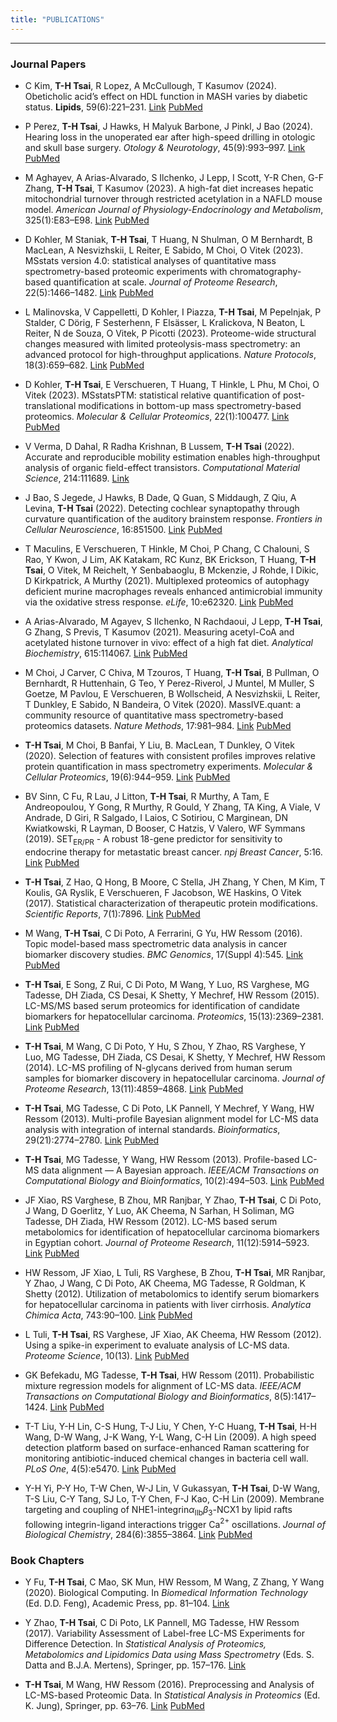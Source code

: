 ```yaml
---
title: "PUBLICATIONS"
---
```


---

### Journal Papers

* C Kim, __T-H Tsai__, R Lopez, A McCullough, T Kasumov (2024). Obeticholic acid's effect on HDL function in MASH varies by diabetic status. __Lipids__, 59(6):221--231. [Link](https://aocs.onlinelibrary.wiley.com/doi/full/10.1002/lipd.12408) [PubMed](https://pubmed.ncbi.nlm.nih.gov/39014264/)

* P Perez, __T-H Tsai__, J Hawks, H Malyuk Barbone, J Pinkl, J Bao (2024). Hearing loss in the unoperated ear after high-speed drilling in otologic and skull base surgery. _Otology \& Neurotology_, 45(9):993--997. [Link](https://doi.org/10.1097/mao.0000000000004316) [PubMed](https://pubmed.ncbi.nlm.nih.gov/39207294/)

* M Aghayev, A Arias-Alvarado, S Ilchenko, J Lepp, I Scott, Y-R Chen, G-F Zhang, __T-H Tsai__, T Kasumov (2023). A high-fat diet increases hepatic mitochondrial turnover through restricted acetylation in a NAFLD mouse model. _American Journal of Physiology-Endocrinology and Metabolism_, 325(1):E83--E98. [Link](https://journals.physiology.org/doi/abs/10.1152/ajpendo.00310.2022) [PubMed](https://pubmed.ncbi.nlm.nih.gov/37224468/)

* D Kohler, M Staniak, __T-H Tsai__, T Huang, N Shulman, O M Bernhardt, B MacLean, A Nesvizhskii, L Reiter, E Sabido, M Choi, O Vitek (2023). MSstats version 4.0: statistical analyses of quantitative mass spectrometry-based proteomic experiments with chromatography-based quantification at scale. _Journal of Proteome Research_, 22(5):1466--1482. [Link](https://pubs.acs.org/doi/full/10.1021/acs.jproteome.2c00834) [PubMed](https://pubmed.ncbi.nlm.nih.gov/37018319/)

* L Malinovska, V Cappelletti, D Kohler, I Piazza, __T-H Tsai__, M Pepelnjak, P Stalder, C Dörig, F Sesterhenn, F Elsässer, L Kralickova, N Beaton, L Reiter, N de Souza, O Vitek, P Picotti (2023). Proteome-wide structural changes measured with limited proteolysis-mass spectrometry: an advanced protocol for high-throughput applications. _Nature Protocols_, 18(3):659--682. [Link](https://www.nature.com/articles/s41596-022-00771-x) [PubMed](https://pubmed.ncbi.nlm.nih.gov/36526727/)

* D Kohler, __T-H Tsai__, E Verschueren, T Huang, T Hinkle, L Phu, M Choi, O Vitek (2023). MSstatsPTM: statistical relative quantification of post-translational modifications in bottom-up mass spectrometry-based proteomics. _Molecular & Cellular Proteomics_, 22(1):100477. [Link](https://www.sciencedirect.com/science/article/pii/S1535947622002857) [PubMed](https://pubmed.ncbi.nlm.nih.gov/36496144/)

* V Verma, D Dahal, R Radha Krishnan, B Lussem, __T-H Tsai__ (2022). Accurate and reproducible mobility estimation enables high-throughput analysis of organic field-effect transistors. _Computational Material Science_, 214:111689. [Link](https://doi.org/10.1016/j.commatsci.2022.111689)

* J Bao, S Jegede, J Hawks, B Dade, Q Guan, S Middaugh, Z Qiu, A Levina, __T-H Tsai__ (2022). Detecting cochlear synaptopathy through curvature quantification of the auditory brainstem response. _Frontiers in Cellular Neuroscience_, 16:851500. [Link](https://doi.org/10.3389/fncel.2022.851500) [PubMed](https://pubmed.ncbi.nlm.nih.gov/35356798/)

* T Maculins, E Verschueren, T Hinkle, M Choi, P Chang, C Chalouni, S Rao, Y Kwon, J Lim, AK Katakam, RC Kunz, BK Erickson, T Huang, __T-H Tsai__, O Vitek, M Reichelt, Y Senbabaoglu, B Mckenzie, J Rohde, I Dikic, D Kirkpatrick, A Murthy (2021). Multiplexed proteomics of autophagy deficient murine macrophages reveals enhanced antimicrobial immunity via the oxidative stress response. _eLife_, 10:e62320. [Link](https://elifesciences.org/articles/62320) [PubMed](https://pubmed.ncbi.nlm.nih.gov/34085925/)

* A Arias-Alvarado, M Agayev, S Ilchenko, N Rachdaoui, J Lepp, __T-H Tsai__, G Zhang, S Previs, T Kasumov (2021). Measuring acetyl-CoA and acetylated histone turnover in vivo: effect of a high fat diet. _Analytical Biochemistry_, 615:114067. [Link](https://doi.org/10.1016/j.ab.2020.114067) [PubMed](https://pubmed.ncbi.nlm.nih.gov/33340539/)

* M Choi, J Carver, C Chiva, M Tzouros, T Huang, __T-H Tsai__, B Pullman, O Bernhardt, R Huttenhain, G Teo, Y Perez-Riverol, J Muntel, M Muller, S Goetze, M Pavlou, E Verschueren, B Wollscheid, A Nesvizhskii, L Reiter, T Dunkley, E Sabido, N Bandeira, O Vitek (2020). MassIVE.quant: a community resource of quantitative mass spectrometry-based proteomics datasets. _Nature Methods_, 17:981--984. [Link](https://doi.org/10.1038/s41592-020-0955-0) [PubMed](https://pubmed.ncbi.nlm.nih.gov/32929271/)

* __T-H Tsai__, M Choi, B Banfai, Y Liu, B. MacLean, T Dunkley, O Vitek (2020). Selection of features with consistent profiles improves relative protein quantification in mass spectrometry experiments. _Molecular & Cellular Proteomics_, 19(6):944--959. [Link](https://doi.org/10.1074/mcp.ra119.001792) [PubMed](https://pubmed.ncbi.nlm.nih.gov/32234965/)

* BV Sinn, C Fu, R Lau, J Litton, __T-H Tsai__, R Murthy, A Tam, E Andreopoulou, Y Gong, R Murthy, R Gould, Y Zhang, TA King, A Viale, V Andrade, D Giri, R Salgado, I Laios, C Sotiriou, C Marginean, DN Kwiatkowski, R Layman, D Booser, C Hatzis, V Valero, WF Symmans (2019). SET$_{\text{ER/PR}}$ - A robust 18-gene predictor for sensitivity to endocrine therapy for metastatic breast cancer. _npj Breast Cancer_, 5:16. [Link](https://doi.org/10.1038/s41523-019-0111-0) [PubMed](https://pubmed.ncbi.nlm.nih.gov/31231679/)

* __T-H Tsai__, Z Hao, Q Hong, B Moore, C Stella, JH Zhang, Y Chen, M Kim, T Koulis, GA Ryslik, E Verschueren, F Jacobson, WE Haskins, O Vitek (2017). Statistical characterization of therapeutic protein modifications. _Scientific Reports_, 7(1):7896. [Link](https://doi.org/10.1038/s41598-017-08333-y) [PubMed](https://pubmed.ncbi.nlm.nih.gov/28801661/)

* M Wang, __T-H Tsai__, C Di Poto, A Ferrarini, G Yu, HW Ressom (2016). Topic model-based mass spectrometric data analysis in cancer biomarker discovery studies. _BMC Genomics_, 17(Suppl 4):545. [Link](https://doi.org/10.1186/s12864-016-2796-x) [PubMed](https://pubmed.ncbi.nlm.nih.gov/27535232/)

* __T-H Tsai__, E Song, Z Rui, C Di Poto, M Wang, Y Luo, RS Varghese, MG Tadesse, DH Ziada, CS Desai, K Shetty, Y Mechref, HW Ressom (2015). LC-MS/MS based serum proteomics for identification of candidate biomarkers for hepatocellular carcinoma. _Proteomics_, 15(13):2369--2381. [Link](https://doi.org/10.1002/pmic.201400364) [PubMed](https://pubmed.ncbi.nlm.nih.gov/25778709/)

* __T-H Tsai__, M Wang, C Di Poto, Y Hu, S Zhou, Y Zhao, RS Varghese, Y Luo, MG Tadesse, DH Ziada, CS Desai, K Shetty, Y Mechref, HW Ressom (2014). LC-MS profiling of N-glycans derived from human serum samples for biomarker discovery in hepatocellular carcinoma. _Journal of Proteome Research_, 13(11):4859--4868. [Link](https://doi.org/10.1021/pr500460k) [PubMed](https://pubmed.ncbi.nlm.nih.gov/25077556/)

* __T-H Tsai__, MG Tadesse, C Di Poto, LK Pannell, Y Mechref, Y Wang, HW Ressom (2013). Multi-profile Bayesian alignment model for LC-MS data analysis with integration of internal standards. _Bioinformatics_, 29(21):2774--2780. [Link](https://doi.org/10.1093/bioinformatics/btt461) [PubMed](https://pubmed.ncbi.nlm.nih.gov/24013927/)

* __T-H Tsai__, MG Tadesse, Y Wang, HW Ressom (2013). Profile-based LC-MS data alignment --- A Bayesian approach. _IEEE/ACM Transactions on Computational Biology and Bioinformatics_, 10(2):494--503. [Link](https://doi.org/10.1109/tcbb.2013.25) [PubMed](https://pubmed.ncbi.nlm.nih.gov/23929872/)

* JF Xiao, RS Varghese, B Zhou, MR Ranjbar, Y Zhao, __T-H Tsai__, C Di Poto, J Wang, D Goerlitz, Y Luo, AK Cheema, N Sarhan, H Soliman, MG Tadesse, DH Ziada, HW Ressom (2012). LC-MS based serum metabolomics for identification of hepatocellular carcinoma biomarkers in Egyptian cohort. _Journal of Proteome Research_, 11(12):5914--5923. [Link](https://doi.org/10.1021/pr300673x) [PubMed](https://pubmed.ncbi.nlm.nih.gov/23078175/)

* HW Ressom, JF Xiao, L Tuli, RS Varghese, B Zhou, __T-H Tsai__, MR Ranjbar, Y Zhao, J Wang, C Di Poto, AK Cheema, MG Tadesse, R Goldman, K Shetty (2012). Utilization of metabolomics to identify serum biomarkers for hepatocellular carcinoma in patients with liver cirrhosis. _Analytica Chimica Acta_, 743:90--100. [Link](https://doi.org/10.1016/j.aca.2012.07.013) [PubMed](https://pubmed.ncbi.nlm.nih.gov/22882828/)

* L Tuli, __T-H Tsai__, RS Varghese, JF Xiao, AK Cheema, HW Ressom (2012). Using a spike-in experiment to evaluate analysis of LC-MS data. _Proteome Science_, 10(13). [Link](https://doi.org/10.1186/1477-5956-10-13) [PubMed](https://pubmed.ncbi.nlm.nih.gov/22369182/)

* GK Befekadu, MG Tadesse, __T-H Tsai__, HW Ressom (2011). Probabilistic mixture regression models for alignment of LC-MS data. _IEEE/ACM Transactions on Computational Biology and Bioinformatics_, 8(5):1417--1424. [Link](https://doi.org/10.1109/tcbb.2010.88) [PubMed](https://pubmed.ncbi.nlm.nih.gov/20837998/)

* T-T Liu, Y-H Lin, C-S Hung, T-J Liu, Y Chen, Y-C Huang, __T-H Tsai__, H-H Wang, D-W Wang, J-K Wang, Y-L Wang, C-H Lin (2009). A high speed detection platform based on surface-enhanced Raman scattering for monitoring antibiotic-induced chemical changes in bacteria cell wall. _PLoS One_, 4(5):e5470. [Link](https://doi.org/10.1371/journal.pone.0005470) [PubMed](https://pubmed.ncbi.nlm.nih.gov/19421405/)

* Y-H Yi, P-Y Ho, T-W Chen, W-J Lin, V Gukassyan, __T-H Tsai__, D-W Wang, T-S Liu, C-Y Tang, SJ Lo, T-Y Chen, F-J Kao, C-H Lin (2009). Membrane targeting and coupling of NHE1-integrin$\alpha_{\text{IIb}}\beta_{3}$-NCX1 by lipid rafts following integrin-ligand interactions trigger Ca$^{2+}$ oscillations. _Journal of Biological Chemistry_, 284(6):3855--3864. [Link](https://doi.org/10.1074/jbc.m804334200) [PubMed](https://pubmed.ncbi.nlm.nih.gov/18996841/)

### Book Chapters

* Y Fu, __T-H Tsai__, C Mao, SK Mun, HW Ressom, M Wang, Z Zhang, Y Wang (2020). Biological Computing. In _Biomedical Information Technology_ (Ed. D.D. Feng), Academic Press, pp. 81–104. [Link](https://www.sciencedirect.com/science/article/pii/B9780128160343000031)

* Y Zhao, __T-H Tsai__, C Di Poto, LK Pannell, MG Tadesse, HW Ressom (2017). Variability Assessment of Label-free LC-MS Experiments for Difference Detection. In _Statistical Analysis of Proteomics, Metabolomics and Lipidomics Data using Mass Spectrometry_ (Eds. S. Datta and B.J.A. Mertens), Springer, pp. 157--176. [Link](https://link.springer.com/chapter/10.1007/978-3-319-45809-0_9)

* __T-H Tsai__, M Wang, HW Ressom (2016). Preprocessing and Analysis of LC-MS-based Proteomic Data. In _Statistical Analysis in Proteomics_ (Ed. K. Jung), Springer, pp. 63--76. [Link](https://dx.doi.org/10.1007/978-1-4939-3106-4_3) [PubMed](https://pubmed.ncbi.nlm.nih.gov/26519169/)

